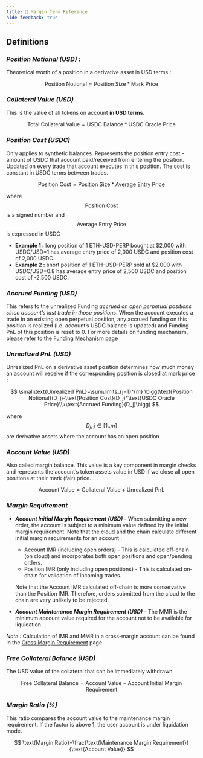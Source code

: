 ```yaml
---
title: 📖 Margin Term Reference
hide-feedback: true
---
```


## **Definitions**

### _**Position Notional (USD)**_ :

Theoretical worth of a position in a derivative asset in USD terms :

$$
\text{Position Notional}=\text{Position Size}*\text{Mark Price}
$$

### _**Collateral Value (USD)**_

This is the value of all tokens on account **in USD terms**.

$$
\text{Total Collateral Value}=\text{USDC Balance}*\text{USDC Oracle Price}
$$

### _**Position Cost (USDC)**_

Only applies to synthetic balances. Represents the position entry cost - amount of USDC that account paid/received from entering the position. Updated on every trade that account executes in this position. The cost is constant in USDC terms between trades.

$$
\text{Position Cost}=\text{Position Size}*\text{Average Entry Price}
$$

where $$\text{Position Cost}$$ is a signed number and $$\text{Average Entry Price}$$ is expressed in USDC

* **Example 1 :** long position of 1 ETH-USD-PERP bought at $2,000 with USDC/USD=1 has average entry price of 2,000 USDC and position cost of 2,000 USDC.
* **Example 2 :** short position of 1 ETH-USD-PERP sold at $2,000 with USDC/USD=0.8 has average entry price of 2,500 USDC and position cost of -2,500 USDC.

### _**Accrued Funding (USD)**_

This refers to the unrealized Funding _accrued on open perpetual positions since account’s last trade in those positions_. When the account executes a trade in an existing open perpetual position, any accrued funding on this position is realized (i.e. account’s USDC balance is updated) and Funding PnL of this position is reset to 0. For more details on funding mechanism, please refer to the [Funding Mechanism](funding-mechanism) page

### _**Unrealized PnL (USD)**_

Unrealized PnL on a derivative asset position determines how much money an account will receive if the corresponding position is closed at mark price :

$$
\small\text{Unrealized PnL}=\sum\limits_{j=1}^{m} \bigg(\text{Position Notional}(D_j)-\text{Position Cost}(D_j)*\text{USDC Oracle Price}\\+\text{Accrued Funding}(D_j)\bigg)
$$

where $$D_j,~j\in[1..m]$$ are derivative assets where the account has an open position

### _**Account Value (USD)**_

Also called margin balance. This value is a key component in margin checks and represents the account’s token assets value in USD if we close all open positions at their mark (fair) price.

$$
\text{Account Value}=\text{Collateral Value}+\text{Unrealized PnL}
$$

### _**Margin Requirement**_

*   _**Account Initial Margin Requirement (USD) -**_ When submitting a new order, the account is subject to a minimum value defined by the initial margin requirement. Note that the cloud and the chain calculate different initial margin requirements for an account :

    * Account IMR (including open orders) - This is calculated off-chain (on cloud) and incorporates both open positions and open/pending orders.
    * Position IMR (only including open positions) - This is calculated on-chain for validation of incoming trades.

    Note that the Account IMR calculated off-chain is more conservative than the Position IMR. Therefore, orders submitted from the cloud to the chain are very unlikely to be rejected.
* _**Account Maintenance Margin Requirement (USD)**_ - The MMR is the minimum account value required for the account not to be available for liquidation

_Note :_ Calculation of IMR and MMR in a cross-margin account can be found in the [Cross Margin Requirement](cross-margin-requirement) page

### _**Free Collateral Balance (USD)**_

The USD value of the collateral that can be immediately withdrawn

$$
\text{Free Collateral Balance}=\text{Account Value}-\text{Account Initial Margin Requirement}
$$

### _**Margin Ratio (%)**_

This ratio compares the account value to the maintenance margin requirement. If the factor is above 1, the user account is under liquidation mode.

$$
\text{Margin Ratio}=\frac{\text{Maintenance Margin Requirement}}{\text{Account Value}}
$$
